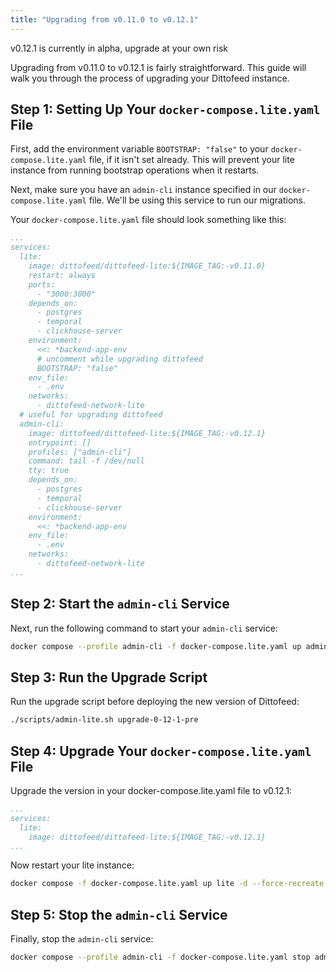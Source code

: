 ```yaml
---
title: "Upgrading from v0.11.0 to v0.12.1"
---
```


<Warning> v0.12.1 is currently in alpha, upgrade at your own risk</Warning>

Upgrading from v0.11.0 to v0.12.1 is fairly straightforward. This guide will walk you through the process of upgrading your Dittofeed instance.


## Step 1: Setting Up Your `docker-compose.lite.yaml` File

First, add the environment variable `BOOTSTRAP: "false"` to your `docker-compose.lite.yaml` file, if it isn't set already. This will prevent your lite instance from running bootstrap operations when it restarts. 

Next, make sure you have an `admin-cli` instance specified in our `docker-compose.lite.yaml` file. We'll be using this service to run our migrations.

Your `docker-compose.lite.yaml` file should look something like this:

```yaml
...
services:
  lite:
    image: dittofeed/dittofeed-lite:${IMAGE_TAG:-v0.11.0}
    restart: always
    ports:
      - "3000:3000"
    depends_on:
      - postgres
      - temporal
      - clickhouse-server
    environment:
      <<: *backend-app-env
      # uncomment while upgrading dittofeed
      BOOTSTRAP: "false"
    env_file:
      - .env
    networks:
      - dittofeed-network-lite
  # useful for upgrading dittofeed
  admin-cli:
    image: dittofeed/dittofeed-lite:${IMAGE_TAG:-v0.12.1}
    entrypoint: []
    profiles: ["admin-cli"]
    command: tail -f /dev/null
    tty: true
    depends_on:
      - postgres
      - temporal
      - clickhouse-server
    environment:
      <<: *backend-app-env
    env_file:
      - .env
    networks:
      - dittofeed-network-lite
...
```

## Step 2: Start the `admin-cli` Service

Next, run the following command to start your `admin-cli` service:

```bash
docker compose --profile admin-cli -f docker-compose.lite.yaml up admin-cli -d
```

## Step 3: Run the Upgrade Script

Run the upgrade script before deploying the new version of Dittofeed:

```bash
./scripts/admin-lite.sh upgrade-0-12-1-pre
```

## Step 4: Upgrade Your `docker-compose.lite.yaml` File

Upgrade the version in your docker-compose.lite.yaml file to v0.12.1:

```yaml
...
services:
  lite:
    image: dittofeed/dittofeed-lite:${IMAGE_TAG:-v0.12.1}
...
```

Now restart your lite instance:

```bash
docker compose -f docker-compose.lite.yaml up lite -d --force-recreate
```

## Step 5: Stop the `admin-cli` Service

Finally, stop the `admin-cli` service:

```bash
docker compose --profile admin-cli -f docker-compose.lite.yaml stop admin-cli
```
